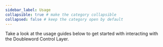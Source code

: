```yaml
---
sidebar_label: Usage
collapsible: true # make the category collapsible
collapsed: false # keep the category open by default
---
```


Take a look at the usage guides below to get started with interacting with the Doubleword Control Layer.

<DocCardList />
